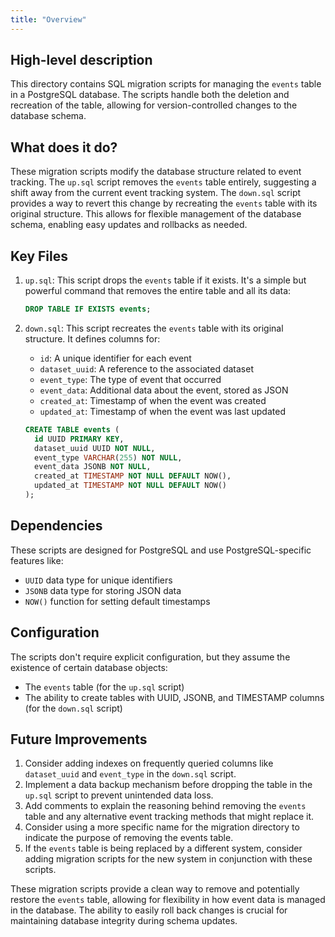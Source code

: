 ```yaml
---
title: "Overview"
---
```


## High-level description
This directory contains SQL migration scripts for managing the `events` table in a PostgreSQL database. The scripts handle both the deletion and recreation of the table, allowing for version-controlled changes to the database schema.

## What does it do?
These migration scripts modify the database structure related to event tracking. The `up.sql` script removes the `events` table entirely, suggesting a shift away from the current event tracking system. The `down.sql` script provides a way to revert this change by recreating the `events` table with its original structure. This allows for flexible management of the database schema, enabling easy updates and rollbacks as needed.

## Key Files
1. `up.sql`: This script drops the `events` table if it exists. It's a simple but powerful command that removes the entire table and all its data:

   ```sql
   DROP TABLE IF EXISTS events;
   ```

2. `down.sql`: This script recreates the `events` table with its original structure. It defines columns for:
   - `id`: A unique identifier for each event
   - `dataset_uuid`: A reference to the associated dataset
   - `event_type`: The type of event that occurred
   - `event_data`: Additional data about the event, stored as JSON
   - `created_at`: Timestamp of when the event was created
   - `updated_at`: Timestamp of when the event was last updated

   ```sql
   CREATE TABLE events (
     id UUID PRIMARY KEY,
     dataset_uuid UUID NOT NULL,
     event_type VARCHAR(255) NOT NULL,
     event_data JSONB NOT NULL,
     created_at TIMESTAMP NOT NULL DEFAULT NOW(),
     updated_at TIMESTAMP NOT NULL DEFAULT NOW()
   );
   ```

## Dependencies
These scripts are designed for PostgreSQL and use PostgreSQL-specific features like:
- `UUID` data type for unique identifiers
- `JSONB` data type for storing JSON data
- `NOW()` function for setting default timestamps

## Configuration
The scripts don't require explicit configuration, but they assume the existence of certain database objects:
- The `events` table (for the `up.sql` script)
- The ability to create tables with UUID, JSONB, and TIMESTAMP columns (for the `down.sql` script)

## Future Improvements
1. Consider adding indexes on frequently queried columns like `dataset_uuid` and `event_type` in the `down.sql` script.
2. Implement a data backup mechanism before dropping the table in the `up.sql` script to prevent unintended data loss.
3. Add comments to explain the reasoning behind removing the `events` table and any alternative event tracking methods that might replace it.
4. Consider using a more specific name for the migration directory to indicate the purpose of removing the events table.
5. If the `events` table is being replaced by a different system, consider adding migration scripts for the new system in conjunction with these scripts.

These migration scripts provide a clean way to remove and potentially restore the `events` table, allowing for flexibility in how event data is managed in the database. The ability to easily roll back changes is crucial for maintaining database integrity during schema updates.